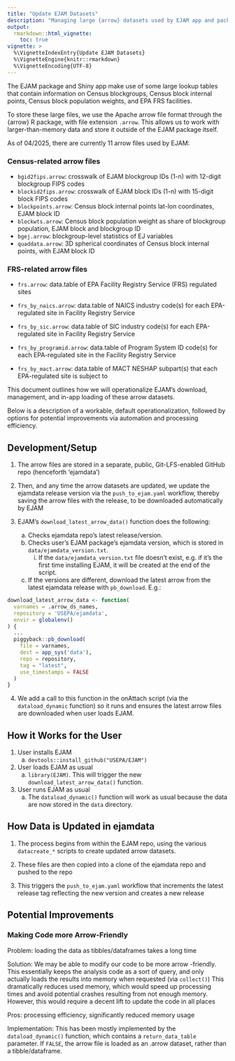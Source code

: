 ```yaml
---
title: "Update EJAM Datasets"
description: "Managing large {arrow} datasets used by EJAM app and package"
output: 
  rmarkdown::html_vignette:
    toc: true
vignette: >
  %\VignetteIndexEntry{Update EJAM Datasets}
  %\VignetteEngine{knitr::rmarkdown}
  %\VignetteEncoding{UTF-8}
---
```


The EJAM package and Shiny app make use of some large lookup tables that contain information on Census blockgroups, Census block internal points, Census block population weights, and EPA FRS facilities.

To store these large files, we use the Apache arrow file format through the {arrow} R package, with file extension `.arrow`. This allows us to work with larger-than-memory data and store it outside of the EJAM package itself.

As of 04/2025, there are currently 11 arrow files used by EJAM:

### Census-related arrow files

-   `bgid2fips.arrow`: crosswalk of EJAM blockgroup IDs (1-n) with 12-digit blockgroup FIPS codes
-   `blockid2fips.arrow`: crosswalk of EJAM block IDs (1-n) with 15-digit block FIPS codes
-   `blockpoints.arrow`: Census block internal points lat-lon coordinates, EJAM block ID
-   `blockwts.arrow`: Census block population weight as share of blockgroup population, EJAM block and blockgroup ID
-   `bgej.arrow`: blockgroup-level statistics of EJ variables
-   `quaddata.arrow`: 3D spherical coordinates of Census block internal points, with EJAM block ID

### FRS-related arrow files

-   `frs.arrow`: data.table of EPA Facility Registry Service (FRS) regulated sites

-   `frs_by_naics.arrow`: data.table of NAICS industry code(s) for each EPA-regulated site in Facility Registry Service

-   `frs_by_sic.arrow`: data.table of SIC industry code(s) for each EPA-regulated site in Facility Registry Service

-   `frs_by_programid.arrow`: data.table of Program System ID code(s) for each EPA-regulated site in the Facility Registry Service

-   `frs_by_mact.arrow`: data.table of MACT NESHAP subpart(s) that each EPA-regulated site is subject to

This document outlines how we will operationalize EJAM’s download, management, and in-app loading of these arrow datasets.

Below is a description of a workable, default operationalization, followed by options for potential improvements via automation and processing efficiency.

## Development/Setup

1.  The arrow files are stored in a separate, public, Git-LFS-enabled GitHub repo (henceforth 'ejamdata')

2.  Then, and any time the arrow datasets are updated, we update the ejamdata release version via the `push_to_ejam.yaml` workflow, thereby saving the arrow files with the release, to be downloaded automatically by EJAM

3.  EJAM's `download_latest_arrow_data()` function does the following:

    a.  Checks ejamdata repo's latest release/version.
    b.  Checks user's EJAM package's ejamdata version, which is stored in `data/ejamdata_version.txt`.
        i.  If the `data/ejamdata_version.txt` file doesn't exist, e.g. if it's the first time installing EJAM, it will be created at the end of the script.
    c.  If the versions are different, download the latest arrow from the latest ejamdata release with `pb_download`. E.g.:

```r
download_latest_arrow_data <- function(
  varnames = .arrow_ds_names,
  repository = 'USEPA/ejamdata',
  envir = globalenv()
) {
  ...
  piggyback::pb_download(
    file = varnames,
    dest = app_sys('data'),
    repo = repository, 
    tag = "latest",
    use_timestamps = FALSE
  )
}
```

4.  We add a call to this function in the onAttach script (via the `dataload_dynamic` function) so it runs and ensures the latest arrow files are downloaded when user loads EJAM.

## How it Works for the User

1.  User installs EJAM
    a.  `devtools::install_github("USEPA/EJAM")`

2.  User loads EJAM as usual
    a.  `library(EJAM)`. This will trigger the new `download_latest_arrow_data()` function.

3.  User runs EJAM as usual
    a.  The `dataload_dynamic()` function will work as usual because the data are now stored in the `data` directory.

## How Data is Updated in ejamdata

1.  The process begins from within the EJAM repo, using the various `datacreate_*` scripts to create updated arrow datasets.

2.  These files are then copied into a clone of the ejamdata repo and pushed to the repo

3.  This triggers the `push_to_ejam.yaml` workflow that increments the latest release tag reflecting the new version and creates a new release

## Potential Improvements

### Making Code more Arrow-Friendly

Problem: loading the data as tibbles/dataframes takes a long time

Solution: We may be able to modify our code to be more arrow -friendly. This essentially keeps the analysis code as a sort of query, and only actually loads the results into memory when requested (via `collect()`) This dramatically reduces used memory, which would speed up processing times and avoid potential crashes resulting from not enough memory. However, this would require a decent lift to update the code in all places

Pros: processing efficiency, significantly reduced memory usage

Implementation: This has been mostly implemented by the `dataload_dynamic()` function, which contains a `return_data_table` parameter. If `FALSE`, the arrow file is loaded as an .arrow dataset, rather than a tibble/dataframe.

